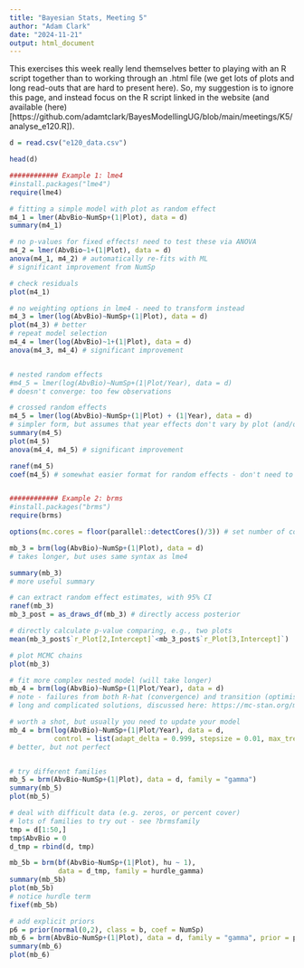 ```yaml
---
title: "Bayesian Stats, Meeting 5"
author: "Adam Clark"
date: "2024-11-21"
output: html_document
---
```


This exercises this week really lend themselves better to playing with an R script together than to working through an .html file (we get lots of plots and long read-outs that are hard to present here). So, my suggestion is to ignore this page, and instead focus on the R script linked in the website (and available (here)[https://github.com/adamtclark/BayesModellingUG/blob/main/meetings/K5/analyse_e120.R]).
  
```r
d = read.csv("e120_data.csv")

head(d)

############ Example 1: lme4
#install.packages("lme4")
require(lme4)

# fitting a simple model with plot as random effect
m4_1 = lmer(AbvBio~NumSp+(1|Plot), data = d)
summary(m4_1)

# no p-values for fixed effects! need to test these via ANOVA
m4_2 = lmer(AbvBio~1+(1|Plot), data = d)
anova(m4_1, m4_2) # automatically re-fits with ML
# significant improvement from NumSp

# check residuals
plot(m4_1)

# no weighting options in lme4 - need to transform instead
m4_3 = lmer(log(AbvBio)~NumSp+(1|Plot), data = d)
plot(m4_3) # better
# repeat model selection
m4_4 = lmer(log(AbvBio)~1+(1|Plot), data = d)
anova(m4_3, m4_4) # significant improvement


# nested random effects
#m4_5 = lmer(log(AbvBio)~NumSp+(1|Plot/Year), data = d)
# doesn't converge: too few observations

# crossed random effects
m4_5 = lmer(log(AbvBio)~NumSp+(1|Plot) + (1|Year), data = d)
# simpler form, but assumes that year effects don't vary by plot (and/or that plot effects don't vary by year)
summary(m4_5)
plot(m4_5)
anova(m4_4, m4_5) # significant improvement

ranef(m4_5)
coef(m4_5) # somewhat easier format for random effects - don't need to add to fixed effects


############ Example 2: brms
#install.packages("brms")
require(brms)

options(mc.cores = floor(parallel::detectCores()/3)) # set number of cores for analyses

mb_3 = brm(log(AbvBio)~NumSp+(1|Plot), data = d)
# takes longer, but uses same syntax as lme4

summary(mb_3)
# more useful summary

# can extract random effect estimates, with 95% CI
ranef(mb_3)
mb_3_post = as_draws_df(mb_3) # directly access posterior

# directly calculate p-value comparing, e.g., two plots
mean(mb_3_post$`r_Plot[2,Intercept]`<mb_3_post$`r_Plot[3,Intercept]`)

# plot MCMC chains
plot(mb_3)

# fit more complex nested model (will take longer)
mb_4 = brm(log(AbvBio)~NumSp+(1|Plot/Year), data = d)
# note - failures from both R-hat (convergence) and transition (optimiser steps)
# long and complicated solutions, discussed here: https://mc-stan.org/misc/warnings.html#divergent-transitions-after-warmup

# worth a shot, but usually you need to update your model
mb_4 = brm(log(AbvBio)~NumSp+(1|Plot/Year), data = d, 
           control = list(adapt_delta = 0.999, stepsize = 0.01, max_treedepth = 15))
# better, but not perfect


# try different families
mb_5 = brm(AbvBio~NumSp+(1|Plot), data = d, family = "gamma")
summary(mb_5)
plot(mb_5)

# deal with difficult data (e.g. zeros, or percent cover)
# lots of families to try out - see ?brmsfamily
tmp = d[1:50,]
tmp$AbvBio = 0
d_tmp = rbind(d, tmp)

mb_5b = brm(bf(AbvBio~NumSp+(1|Plot), hu ~ 1),
            data = d_tmp, family = hurdle_gamma)
summary(mb_5b)
plot(mb_5b)
# notice hurdle term
fixef(mb_5b)

# add explicit priors
p6 = prior(normal(0,2), class = b, coef = NumSp)
mb_6 = brm(AbvBio~NumSp+(1|Plot), data = d, family = "gamma", prior = p6)
summary(mb_6)
plot(mb_6)
```
